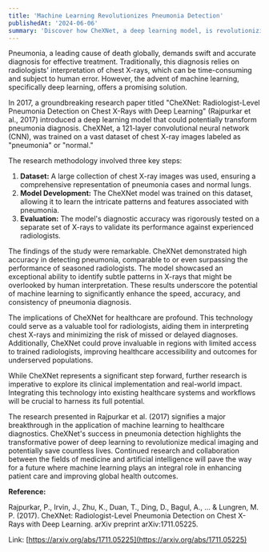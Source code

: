 ```yaml
---
title: 'Machine Learning Revolutionizes Pneumonia Detection'
publishedAt: '2024-06-06'
summary: 'Discover how CheXNet, a deep learning model, is revolutionizing pneumonia detection through the analysis of chest X-rays. Explore the potential of AI in healthcare.'
---
```


Pneumonia, a leading cause of death globally, demands swift and accurate diagnosis for effective treatment. Traditionally, this diagnosis relies on radiologists' interpretation of chest X-rays, which can be time-consuming and subject to human error. However, the advent of machine learning, specifically deep learning, offers a promising solution.

In 2017, a groundbreaking research paper titled "CheXNet: Radiologist-Level Pneumonia Detection on Chest X-Rays with Deep Learning" (Rajpurkar et al., 2017) introduced a deep learning model that could potentially transform pneumonia diagnosis. CheXNet, a 121-layer convolutional neural network (CNN), was trained on a vast dataset of chest X-ray images labeled as "pneumonia" or "normal."

The research methodology involved three key steps:

1.  **Dataset:** A large collection of chest X-ray images was used, ensuring a comprehensive representation of pneumonia cases and normal lungs.
2.  **Model Development:** The CheXNet model was trained on this dataset, allowing it to learn the intricate patterns and features associated with pneumonia.
3.  **Evaluation:** The model's diagnostic accuracy was rigorously tested on a separate set of X-rays to validate its performance against experienced radiologists.

The findings of the study were remarkable. CheXNet demonstrated high accuracy in detecting pneumonia, comparable to or even surpassing the performance of seasoned radiologists. The model showcased an exceptional ability to identify subtle patterns in X-rays that might be overlooked by human interpretation. These results underscore the potential of machine learning to significantly enhance the speed, accuracy, and consistency of pneumonia diagnosis.

The implications of CheXNet for healthcare are profound. This technology could serve as a valuable tool for radiologists, aiding them in interpreting chest X-rays and minimizing the risk of missed or delayed diagnoses. Additionally, CheXNet could prove invaluable in regions with limited access to trained radiologists, improving healthcare accessibility and outcomes for underserved populations.

While CheXNet represents a significant step forward, further research is imperative to explore its clinical implementation and real-world impact. Integrating this technology into existing healthcare systems and workflows will be crucial to harness its full potential.

The research presented in Rajpurkar et al. (2017) signifies a major breakthrough in the application of machine learning to healthcare diagnostics. CheXNet's success in pneumonia detection highlights the transformative power of deep learning to revolutionize medical imaging and potentially save countless lives. Continued research and collaboration between the fields of medicine and artificial intelligence will pave the way for a future where machine learning plays an integral role in enhancing patient care and improving global health outcomes.

**Reference:**

Rajpurkar, P., Irvin, J., Zhu, K., Duan, T., Ding, D., Bagul, A., ... & Lungren, M. P. (2017). CheXNet: Radiologist-Level Pneumonia Detection on Chest X-Rays with Deep Learning. arXiv preprint arXiv:1711.05225.

Link: [https://arxiv.org/abs/1711.05225](https://arxiv.org/abs/1711.05225)
